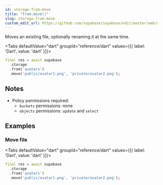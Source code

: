 ```yaml
---
id: storage-from-move
title: "from.move()"
slug: storage-from-move
custom_edit_url: https://github.com/supabase/supabase/edit/master/web/spec/dart.yml
---
```



Moves an existing file, optionally renaming it at the same time.


<Tabs
  defaultValue="dart"
  groupId="reference/dart"
  values={[{ label: 'Dart', value: 'dart' }]}>

<TabItem value="dart">

```dart
final res = await supabase
  .storage
  .from('avatars')
  .move('public/avatar1.png', 'private/avatar2.png');
```


</TabItem>

</Tabs>





## Notes

- Policy permissions required:
  - `buckets` permissions: none 
  - `objects` permissions: `update` and `select`










## Examples

### Move file



<Tabs
  defaultValue="dart"
  groupId="reference/dart"
  values={[{ label: 'Dart', value: 'dart' }]}>

<TabItem value="dart">

```dart
final res = await supabase
  .storage
  .from('avatars')
  .move('public/avatar1.png', 'private/avatar2.png');
```


</TabItem>

</Tabs>